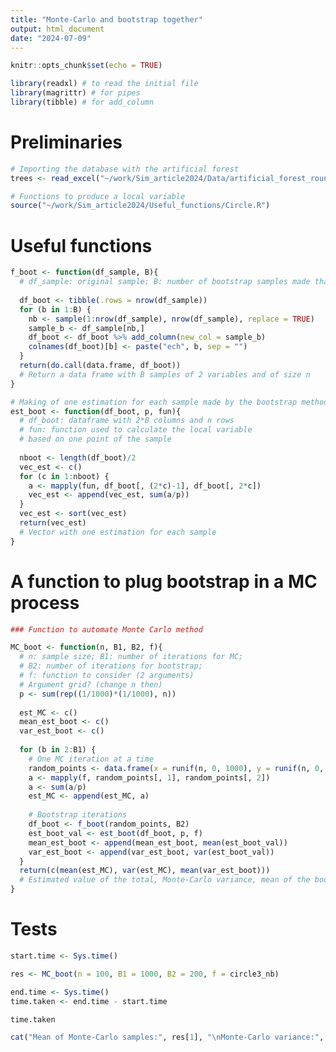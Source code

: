 ```yaml
---
title: "Monte-Carlo and bootstrap together"
output: html_document
date: "2024-07-09"
---
```


```r
knitr::opts_chunk$set(echo = TRUE)
```

```r
library(readxl) # to read the initial file
library(magrittr) # for pipes
library(tibble) # for add_column
```

# Preliminaries

```r
# Importing the database with the artificial forest
trees <- read_excel("~/work/Sim_article2024/Data/artificial_forest_round.xls")
```

```r
# Functions to produce a local variable
source("~/work/Sim_article2024/Useful_functions/Circle.R")
```

# Useful functions

```r
f_boot <- function(df_sample, B){
  # df_sample: original sample; B: number of bootstrap samples made thanks to df_sample
  
  df_boot <- tibble(.rows = nrow(df_sample))
  for (b in 1:B) {
    nb <- sample(1:nrow(df_sample), nrow(df_sample), replace = TRUE)
    sample_b <- df_sample[nb,]
    df_boot <- df_boot %>% add_column(new_col = sample_b)
    colnames(df_boot)[b] <- paste("ech", b, sep = "")
  }
  return(do.call(data.frame, df_boot))
  # Return a data frame with B samples of 2 variables and of size n
}
```

```r
# Making of one estimation for each sample made by the bootstrap method
est_boot <- function(df_boot, p, fun){
  # df_boot: dataframe with 2*B columns and n rows
  # fun: function used to calculate the local variable 
  # based on one point of the sample
  
  nboot <- length(df_boot)/2
  vec_est <- c()
  for (c in 1:nboot) {
    a <- mapply(fun, df_boot[, (2*c)-1], df_boot[, 2*c])
    vec_est <- append(vec_est, sum(a/p))
  }
  vec_est <- sort(vec_est)
  return(vec_est)
  # Vector with one estimation for each sample
}
```

# A function to plug bootstrap in a MC process

```r
### Function to automate Monte Carlo method

MC_boot <- function(n, B1, B2, f){
  # n: sample size; B1: number of iterations for MC;
  # B2: number of iterations for bootstrap;
  # f: function to consider (2 arguments)
  # Argument grid? (change n then)
  p <- sum(rep((1/1000)*(1/1000), n))
  
  est_MC <- c()
  mean_est_boot <- c()
  var_est_boot <- c()
  
  for (b in 2:B1) {
    # One MC iteration at a time
    random_points <- data.frame(x = runif(n, 0, 1000), y = runif(n, 0, 1000))
    a <- mapply(f, random_points[, 1], random_points[, 2])
    a <- sum(a/p)
    est_MC <- append(est_MC, a)
    
    # Bootstrap iterations
    df_boot <- f_boot(random_points, B2)
    est_boot_val <- est_boot(df_boot, p, f)
    mean_est_boot <- append(mean_est_boot, mean(est_boot_val))
    var_est_boot <- append(var_est_boot, var(est_boot_val))
  }
  return(c(mean(est_MC), var(est_MC), mean(var_est_boot)))
  # Estimated value of the total, Monte-Carlo variance, mean of the bootstrap variance
}
```

# Tests

```r
start.time <- Sys.time()

res <- MC_boot(n = 100, B1 = 1000, B2 = 200, f = circle3_nb)

end.time <- Sys.time()
time.taken <- end.time - start.time

time.taken
```

```r
cat("Mean of Monte-Carlo samples:", res[1], "\nMonte-Carlo variance:", res[2], "\nMean of the variance of bootstrap samples:", res[3])
```

